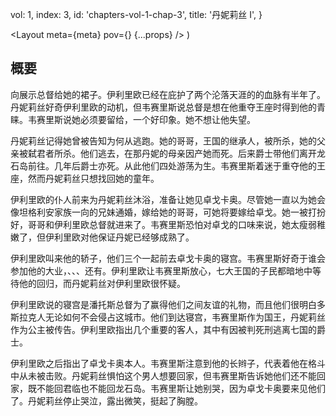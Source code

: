 
  vol: 1,
  index: 3,
  id: 'chapters-vol-1-chap-3',
  title: '丹妮莉丝 I',
}

  <Layout meta={meta} pov={<WikiLink name="丹妮莉丝·坦格利安" />} {...props} />
)

## 概要

<WikiLink name="韦赛里斯·坦格利安" />向<WikiLink name="丹妮莉丝" />展示<WikiLink name="伊利里欧·摩帕提斯" />总督给她的裙子。伊利里欧已经在<WikiLink name="自由贸易城邦" /><WikiLink name="潘托斯" />庇护了两个沦落天涯的<WikiLink name="坦格利安家族" />的血脉有半年了。丹妮莉丝好奇伊利里欧的动机，但韦赛里斯说总督是想在他重夺王座时得到他的青睐。韦赛里斯说她必须要留给<WikiLink name="多斯拉克人" />，<WikiLink name="卓戈卡奥" />一个好印象。她不想让他失望。

丹妮莉丝记得她曾被告知为何从<WikiLink name="七大王国" />逃跑。她的哥哥，王国的继承人，<WikiLink name="雷加·坦格利安" />被<WikiLink name="劳勃·拜拉席恩" />所杀，她的父亲<WikiLink name="疯王伊里斯" linkName="伊里斯·坦格利安二世" />被弑君者所杀。他们逃去<WikiLink name="龙石岛" />，在那丹妮的母亲因产她而死。后来<WikiLink name="威廉·戴利" />爵士带他们离开龙石岛前往<WikiLink name="布拉佛斯" />。几年后爵士亦死。从此他们四处游荡为生。韦赛里斯着迷于重夺他的王座，然而丹妮莉丝只想找回她的童年。

伊利里欧的仆人前来为丹妮莉丝沐浴，准备让她见卓戈卡奥。尽管她一直以为她会像坦格利安家族一向的兄妹通婚，嫁给她的哥哥，可她将要嫁给卓戈。她一被打扮好，哥哥和伊利里欧总督就进来了。韦赛里斯恐怕对卓戈的口味来说，她太瘦弱稚嫩了，但伊利里欧对他保证丹妮已经够成熟了。

伊利里欧叫来他的轿子，他们三个一起前去卓戈卡奥的寝宫。韦赛里斯好奇于谁会参加他的大业，<WikiLink name="提利尔家族" />、<WikiLink name="雷德温家族" />、<WikiLink name="戴瑞家族" />、<WikiLink name="葛雷乔伊家族" />还有<WikiLink name="多恩人" />。伊利里欧让韦赛里斯放心，七大王国的子民都暗地中等待他的回归，而丹妮莉丝对伊利里欧很怀疑。

伊利里欧说<WikiLink name="马王" linkName="卓戈卡奥" />的寝宫是潘托斯总督为了赢得他们之间友谊的礼物，而且他们很明白多斯拉克人无论如何不会侵占这城市。他们到达寝宫，韦赛里斯作为国王，丹妮莉丝作为公主被传告。伊利里欧指出几个重要的客人，其中有因被判死刑逃离七国的<WikiLink name="乔拉·莫尔蒙" />爵士。

伊利里欧之后指出了卓戈卡奥本人。韦赛里斯注意到他的长辫子，代表着他在格斗中从未被击败。丹妮莉丝惧怕这个男人想要回家，但韦赛里斯告诉她他们还不能回家，既不能回君临也不能回龙石岛。韦赛里斯让她别哭，因为卓戈卡奥要来见他们了。丹妮莉丝停止哭泣，露出微笑，挺起了胸膛。
